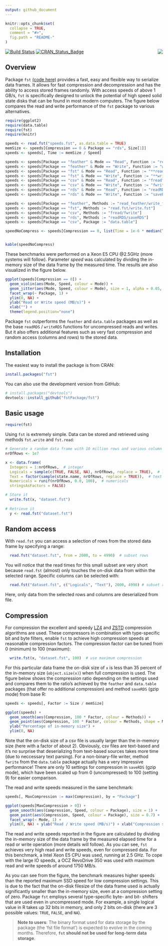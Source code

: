 ```yaml
---
output: github_document
---
```


<!-- README.md is generated from README.Rmd. Please edit that file -->

```r
knitr::opts_chunk$set(
  collapse = TRUE,
  comment = "#>",
  fig.path = "README-"
)
```


<img src="logo.png" align="right" />

[![Build Status](https://travis-ci.org/fstpackage/fst.svg?branch=master)](https://travis-ci.org/fstpackage/fst)
[![CRAN_Status_Badge](http://www.r-pkg.org/badges/version/fst)](https://cran.r-project.org/package=fst)


## Overview

Package `fst` [(code here)][fstRepo] provides a fast, easy and flexible way to serialize data frames. It allows for fast compression and decompression and has the ability to access stored frames randomly. With access speeds of above 1 GB/s, `fst` is specifically designed to unlock the potential of high speed solid state disks that can be found in most modern computers. The figure below compares the read and write performance of the `fst` package to various alternatives.


```r
require(ggplot2)
require(data.table)
require(fst)
require(knitr)

speeds <- read.fst("speeds.fst", as.data.table = TRUE)
memSize <- speeds[Compression == 0 & Package == "rds", Size[1]]
speeds <- speeds[, Time := memSize / Speed]

speeds <- speeds[Package == "feather" & Mode == "Read", Function := "read_feather"]
speeds <- speeds[Package == "feather" & Mode == "Write", Function := "write_feather"]
speeds <- speeds[Package == "fst" & Mode == "Read", Function := "**read.fst**"]
speeds <- speeds[Package == "fst" & Mode == "Write", Function := "**write.fst**"]
speeds <- speeds[Package == "csv" & Mode == "Read", Function := "fread"]
speeds <- speeds[Package == "csv" & Mode == "Write", Function := "fwrite"]
speeds <- speeds[Package == "rds" & Mode == "Read", Function := "readRDS"]
speeds <- speeds[Package == "rds" & Mode == "Write", Function := "saveRDS"]

speeds <- speeds[Package == "feather", Methods := "read_feather/write_feather"]
speeds <- speeds[Package == "fst", Methods := "read.fst/write.fst"]
speeds <- speeds[Package == "csv", Methods := "fread/fwrite"]
speeds <- speeds[Package == "rds", Methods := "readRDS/saveRDS"]
speeds <- speeds[Package == "csv", Package := "data.table"]

speedNoCompress <- speeds[Compression == 0, list(Time = 1e-6 * median(Time), `Size (MB)` = format(1e-6*median(Size), digits = 2), `Speed (MB/s)` = median(Speed), N = .N), by = "Function"]


kable(speedNoCompress)
```

These benchmarks were performed on a Xeon E5 CPU @2.5GHz (more systems will follow). Parameter *speed* was calculated by dividing the in-memory size of the data frame by the measured time. The results are also visualized in the figure below.

```r
ggplot(speeds[Compression == 0]) +
  geom_violin(aes(Mode, Speed, colour = Mode)) +
  geom_jitter(aes(Mode, Speed, colour = Mode), size = 1, alpha = 0.05, width = 0.25) +
  facet_wrap(~ Package, 1) +
  ylim(0, NA) +
  ylab("Read or Write speed (MB/s)") +
  xlab("") +
  theme(legend.position="none")
```

Package `fst` outperforms the `feather` and `data.table` packages as well as the base `readRDS` / `writeRDS` functions for uncompressed reads and writes. But it also offers additional features such as very fast compression and random access (columns and rows) to the stored data.


## Installation

The easiest way to install the package is from CRAN:

```r
install.packages("fst")
```

You can also use the development version from GitHub:

```r
# install.packages("devtools")
devtools::install_github("fstPackage/fst")
```


## Basic usage

```r
require(fst)
```

Using `fst` is extremely simple. Data can be stored and retrieved using methods `fst.write` and `fst.read`:

```r
# Generate a random data frame with 10 million rows and various column types
nrOfRows <- 1e7

x <- data.frame(
  Integers = 1:nrOfRows,  # integer
  Logicals = sample(c(TRUE, FALSE, NA), nrOfRows, replace = TRUE),  # logical
  Text = factor(sample(state.name, nrOfRows, replace = TRUE)),  # text
  Numericals = runif(nrOfRows, 0.0, 100),  # numericals
  stringsAsFactors = FALSE)

# Store it
  write.fst(x, "dataset.fst")
  
# Retrieve it
  y <- read.fst("dataset.fst")
```


## Random access

With `read.fst` you can access a selection of rows from the stored data frame by specifying a range:

```r
  read.fst("dataset.fst", from = 2000, to = 4990)  # subset rows
```

You will notice that the read times for this small subset are very short because `read.fst` (almost) only touches the on-disk data from within the selected range. Specific columns can be selected with:

```r
  read.fst("dataset.fst", c("Logicals", "Text"), 2000, 4990) # subset rows and columns
```

Here, only data from the selected rows and columns are deserialized from file.

## Compression

For compression the excellent and speedy [LZ4][lz4Repo] and [ZSTD][zstdRepo] compression algorithms are used. These compressors in combination with type-specific bit and byte filters, enable `fst` to achieve high compression speeds at reasonable compression factors. The compression factor can be tuned from 0 (minimum) to 100 (maximum):

```r
  write.fst(x, "dataset.fst", 100)  # use maximum compression
```

For this particular data frame the on-disk size of `x` is less than 35 percent of the in-memory size (`object.size(x)`) when full compression is used. The figure below shows the compression ratio depending on the settings used and compares them to the ratio's achieved by the `feather` and `data.table` packages (that offer no additional compression) and method `saveRDS` (gzip mode) from base R:

```r
speeds <- speeds[, Factor := Size / memSize]

ggplot(speeds) +
  geom_smooth(aes(Compression, 100 * Factor, colour = Methods)) +
  geom_point(aes(Compression, 100 * Factor, colour = Methods, shape = Methods), size = 2) +
  ylab("Percentage of in-memory size") +
  ylim(0, NA)
```

Note that the on-disk size of a csv file is usually larger than the in-memory size (here with a factor of about 2). Obviously, csv files are text-based and it's no surprise that deserializing from text-based sources takes more time (due to neccessary text parsing). For a non-binary-file writer, method `fwrite` from the `data.table` package actually has a very impressive performance! There are only 10 settings for compression in `saveRDS` (gzip mode), which have been scaled up from 0 (uncompressed) to 100 (setting 9) for easier comparison.

The read and write speeds measured in the same benchmark:

```r
speeds[, MaxCompression := max(Compression), by = "Package"]

ggplot(speeds[MaxCompression > 0]) +
  geom_smooth(aes(Compression, Speed, colour = Package), size = 1) +
  geom_point(aes(Compression, Speed, colour = Package), size = 0.7) +
  facet_wrap(~ Mode, 1) +
  ylim(0, NA) + ylab("Read / Write speed (MB/s)") + xlab("Compression setting")
```

The read and write speeds reported in the figure are calculated by dividing the in-memory size of the data frame by the measured elapsed time for a read or write operation (more details will follow). As you can see, `fst` achieves very high read and write speeds, even for compressed data. For this benchmark, a Intel Xeon E5 CPU was used, running  at 2.5 GHz. To cope with the large IO speeds, a OCZ RevoDrive 350 was used with maximum read and write speeds of around 1750 MB/s.

As you can see from the figure, the benchmark measures higher speeds than the reported maximum SSD speed for low compression settings. This is due to the fact that the on-disk filesize of the data frame used is actually significantly smaller than the in-memory size, even at a compression setting of zero. Package `fst` employs several type-specific byte- and bit- shifters that are used even in uncompressed mode. For example, a single logical value in R takes up 32 bits in memory, and only 2 bits on-disk (there are 3 possible values: `TRUE`, `FALSE`, and `NA`).


> **Note to users**: The binary format used for data storage by the package (the 'fst file format') is expected to evolve in the coming months. Therefore, **`fst` should not be used for long-term data storage**.

[fstRepo]: https://github.com/fstpackage/fst
[lz4Repo]: https://github.com/lz4/lz4
[zstdRepo]: https://github.com/facebook/zstd
